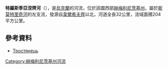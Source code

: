 '''特羅斯季亞涅齊河'''（{{lang-uk|Тростянець}}），是[[烏克蘭|烏克蘭]]的河流，位於該國西部[[赫梅利尼茨基州|赫梅利尼茨基州]]，屬於[[斯莫特里奇河|斯莫特里奇河]]的左支流，發源自[[韋爾希夫齊_(亞爾莫林齊區)|韋爾希夫齊]]以北，河道全長32公里，流域面積204平方公里。

==參考資料==
* [https://web.archive.org/web/20160324180453/http://vodgosp.km.ua/water-resources.php Тростянець]

{{DEFAULTSORT:Тростянець (притока Смотрича)}}
[[Category:赫梅利尼茨基州河流|Category:赫梅利尼茨基州河流]]


{{Ukraine-river-stub}}